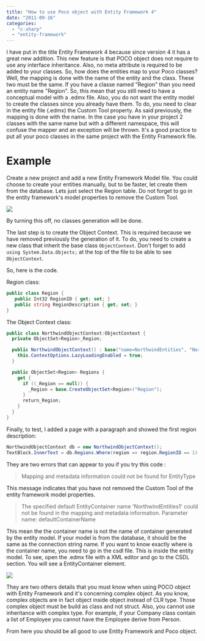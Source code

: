 ```yaml
---
title: "How to use Poco object with Entity Framework 4"
date: "2011-09-16"
categories: 
  - "c-sharp"
  - "entity-framework"
---
```


I have put in the title Entity Framework 4 because since version 4 it has a great new addition. This new feature is that POCO object does not require to use any interface inheritance. Also, no meta attribute is required to be added to your classes. So, how does the entities map to your Poco classes? Well, the mapping is done with the name of the entity and the class. These two must be the same. If you have a classe named "Region" than you need an entity name "Region". So, this mean that you still need to have a conceptual model with a .edmx file. Also, you do not want the entity model to create the classes since you already have them. To do, you need to clear in the entity file (.edmx) the Custom Tool property. As said previously, the mapping is done with the name. In the case you have in your project 2 classes with the same name but with a different namespace, this will confuse the mapper and an exception will be thrown. It's a good practice to put all your poco classes in the same project with the Entity Framework file.

# Example

Create a new project and add a new Entity Framework Model file. You could choose to create your entities manually, but to be faster, let create them from the database. Lets just select the Region table. Do not forget to go in the entity framework's model properties to remove the Custom Tool.

![](/images/blog/customtooltodelete.png)

By turning this off, no classes generation will be done.

The last step is to create the Object Context. This is required because we have removed previously the generation of it. To do, you need to create a new class that inherit the base class `ObjectContext`. Don't forget to add `using System.Data.Objects;` at the top of the file to be able to see `ObjectContext`.

So, here is the code.

Region class:

```csharp
public class Region { 
   public Int32 RegionID { get; set; } 
   public string RegionDescription { get; set; } 
} 
```

The Object Context class:


```csharp
public class NorthwindObjectContext:ObjectContext { 
  private ObjectSet<Region>_Region;

  public NorthwindObjectContext() : base("name=NorthwindEntities", "NorthwindEntities") { 
    this.ContextOptions.LazyLoadingEnabled = true; 
  }

  public ObjectSet<Region> Regions { 
    get { 
      if ((_Region == null)) {
        _Region = base.CreateObjectSet<Region>("Region"); 
      } 
      return_Region; 
    } 
  } 
} 
```

Finally, to test, I added a page with a paragraph and showed the first region description:


```csharp
NorthwindObjectContext db = new NorthwindObjectContext(); 
TextBlock.InnerText = db.Regions.Where(region => region.RegionID == 1).FirstOrDefault().RegionDescription; 
```

They are two errors that can appear to you if you try this code :

> Mapping and metadata information could not be found for EntityType

This message indicates that you have not removed the Custom Tool of the entity framework model properties.

> The specified default EntityContainer name 'NorthwindEntities1' could not be found in the mapping and metadata information. Parameter name: defaultContainerName

This mean the the container name is not the name of container generated by the entity model. If your model is from the database, it should be the same as the connection string name. If you want to know exactly where is the container name, you need to go in the csdl file. This is inside the entity model. To see, open the .edmx file with a XML editor and go to the CSDL section. You will see a EntityContainer element.

![](/images/blog/entitycontainercsdl.png)

They are two others details that you must know when using POCO object with Entity Framework and it's concerning complex object. As you know, complex objects are in fact object inside object instead of CLR type. Those complex object must be build as class and not struct. Also, you cannot use inheritance with complex type. For example, if your Company class contain a list of Employee you cannot have the Employee derive from Person.

From here you should be all good to use Entity Framework and Poco object.
